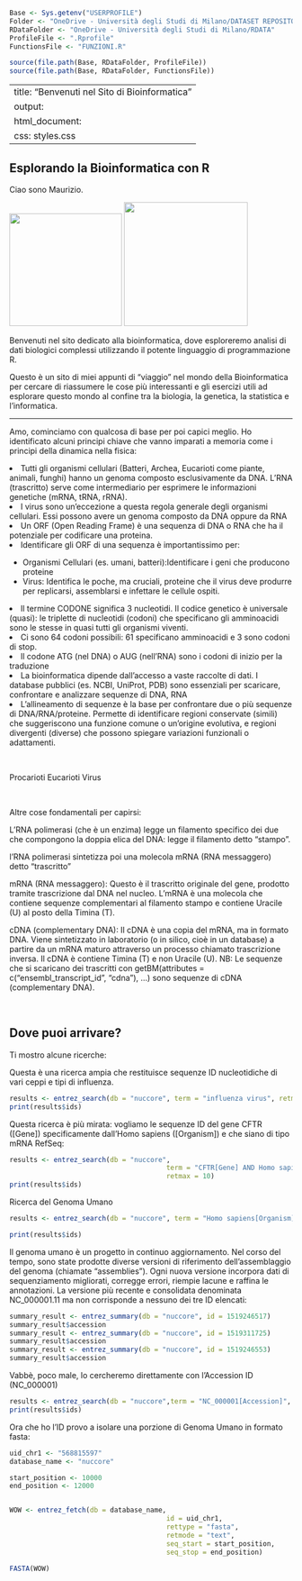 ```r

Base <- Sys.getenv("USERPROFILE")
Folder <- "OneDrive - Università degli Studi di Milano/DATASET REPOSITORY"
RDataFolder <- "OneDrive - Università degli Studi di Milano/RDATA"
ProfileFile <- ".Rprofile"
FunctionsFile <- "FUNZIONI.R"

source(file.path(Base, RDataFolder, ProfileFile))
source(file.path(Base, RDataFolder, FunctionsFile))
```

---
title: "Benvenuti nel Sito di Bioinformatica"
output:
  html_document:
    css: styles.css
---


## Esplorando la Bioinformatica con R

Ciao sono Maurizio.

<div class="image-row-container">
  ![](me1.png){width=200px height=auto}
  ![](me2.png){width=220px height=auto}
</div>


Benvenuti nel sito dedicato alla bioinformatica, dove esploreremo analisi di dati biologici complessi utilizzando il potente linguaggio di programmazione R.

Questo è un sito di miei appunti di "viaggio" nel mondo della Bioinformatica per cercare di riassumere le cose più interessanti e gli esercizi utili ad esplorare questo mondo al confine tra la biologia, la genetica, la statistica e l'informatica.

---
Amo, cominciamo con qualcosa di base per poi capici meglio. Ho identificato alcuni principi chiave che vanno imparati a memoria come i principi della dinamica nella fisica:


<li> Tutti gli organismi cellulari (Batteri, Archea, Eucarioti come piante, animali, funghi) hanno un genoma composto esclusivamente da DNA. L'RNA (trascritto) serve come intermediario per esprimere le informazioni genetiche (mRNA, tRNA, rRNA).</li>

<li>I virus sono un'eccezione a questa regola generale degli organismi cellulari. Essi possono avere un genoma composto da DNA oppure da RNA</li>

<li>Un ORF (Open Reading Frame) è una sequenza di DNA o RNA che ha il potenziale per codificare una proteina.</li>

<li>Identificare gli ORF di una sequenza è importantissimo per:</li>
<ul>
<li>Organismi Cellulari (es. umani, batteri):Identificare i geni che producono proteine</li>
<li>Virus: Identifica le poche, ma cruciali, proteine che il virus deve produrre per replicarsi, assemblarsi e infettare le cellule ospiti.</li>
</ul>


<li>Il termine CODONE significa 3 nucleotidi. Il codice genetico è universale (quasi): le triplette di nucleotidi (codoni) che specificano gli amminoacidi sono le stesse in quasi tutti gli organismi viventi.</li>

<li>Ci sono 64 codoni possibili: 61 specificano amminoacidi e 3 sono codoni di stop.</li>

<li>Il codone ATG (nel DNA) o AUG (nell'RNA) sono i codoni di inizio per la traduzione</li>

<li>La bioinformatica dipende dall'accesso a vaste raccolte di dati. I database pubblici (es. NCBI, UniProt, PDB) sono essenziali per scaricare, confrontare e analizzare sequenze di DNA, RNA </li>

<li>L'allineamento di sequenze è la base per confrontare due o più sequenze di DNA/RNA/proteine. Permette di identificare regioni conservate (simili) che suggeriscono una funzione comune o un'origine evolutiva, e regioni divergenti (diverse) che possono spiegare variazioni funzionali o adattamenti.</li>

<BR>

Procarioti	Eucarioti	Virus


<BR>

Altre cose fondamentali per capirsi:

L'RNA polimerasi (che è un enzima) legge un filamento specifico dei due che compongono la doppia elica del DNA: legge il filamento detto "stampo".

l'RNA polimerasi sintetizza poi una molecola mRNA (RNA messaggero) detto "trascritto"

mRNA (RNA messaggero): Questo è il trascritto originale del gene, prodotto tramite trascrizione dal DNA nel nucleo. L'mRNA è una molecola che contiene sequenze complementari al filamento stampo e contiene Uracile (U) al posto della Timina (T). 

cDNA (complementary DNA): Il cDNA è una copia del mRNA, ma in formato DNA. Viene sintetizzato in laboratorio (o in silico, cioè in un database) a partire da un mRNA maturo attraverso un processo chiamato trascrizione inversa. Il cDNA è contiene Timina (T) e non Uracile (U). NB: Le sequenze che si scaricano dei trascritti con getBM(attributes = c("ensembl_transcript_id", "cdna"), ...) sono sequenze di cDNA (complementary DNA).

<BR>
     
## Dove puoi arrivare?

Ti mostro alcune ricerche:

Questa è una ricerca ampia che restituisce sequenze ID nucleotidiche di vari ceppi e tipi di influenza.

```r
results <- entrez_search(db = "nuccore", term = "influenza virus", retmax = 30)
print(results$ids)
```



Questa ricerca è più mirata: vogliamo le sequenze ID del gene CFTR ([Gene]) specificamente dall'Homo sapiens ([Organism]) e che siano di tipo mRNA RefSeq:

```r

results <- entrez_search(db = "nuccore",
                                       term = "CFTR[Gene] AND Homo sapiens[Organism] AND NM_",
                                       retmax = 10)
print(results$ids)
```

Ricerca del Genoma Umano 

```r

results <- entrez_search(db = "nuccore", term = "Homo sapiens[Organism] AND chromosome 1 AND complete genome AND RefSeq", retmax = 3)

print(results$ids)
```

Il genoma umano è un progetto in continuo aggiornamento. Nel corso del tempo, sono state prodotte diverse versioni di riferimento dell'assemblaggio del genoma (chiamate "assemblies"). Ogni nuova versione incorpora dati di sequenziamento migliorati, corregge errori, riempie lacune e raffina le annotazioni.
La versione più recente e consolidata denominata NC_000001.11 ma non corrisponde a nessuno dei tre ID elencati:

```r
summary_result <- entrez_summary(db = "nuccore", id = 1519246517)
summary_result$accession
summary_result <- entrez_summary(db = "nuccore", id = 1519311725)
summary_result$accession
summary_result <- entrez_summary(db = "nuccore", id = 1519246553)
summary_result$accession
```

Vabbè, poco male, lo cercheremo direttamente con l'Accession ID (NC_000001)


```r
results <- entrez_search(db = "nuccore",term = "NC_000001[Accession]", retmax = 1)
print(results$ids)
```

Ora che ho l'ID provo a isolare una porzione di Genoma Umano in formato fasta:

```r
uid_chr1 <- "568815597"
database_name <- "nuccore"

start_position <- 10000
end_position <- 12000


WOW <- entrez_fetch(db = database_name,
                                       id = uid_chr1,
                                       rettype = "fasta",
                                       retmode = "text",
                                       seq_start = start_position,
                                       seq_stop = end_position)

FASTA(WOW)
```



























